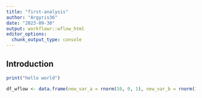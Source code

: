 ```yaml
---
title: "first-analysis"
author: "Argyris36"
date: "2023-09-30"
output: workflowr::wflow_html
editor_options:
  chunk_output_type: console
---
```


## Introduction

```r
print("hello world")

df_wflow <- data.frame(new_var_a = rnorm(10, 0, 1), new_var_b = rnorm(10, 1, 2))
```


